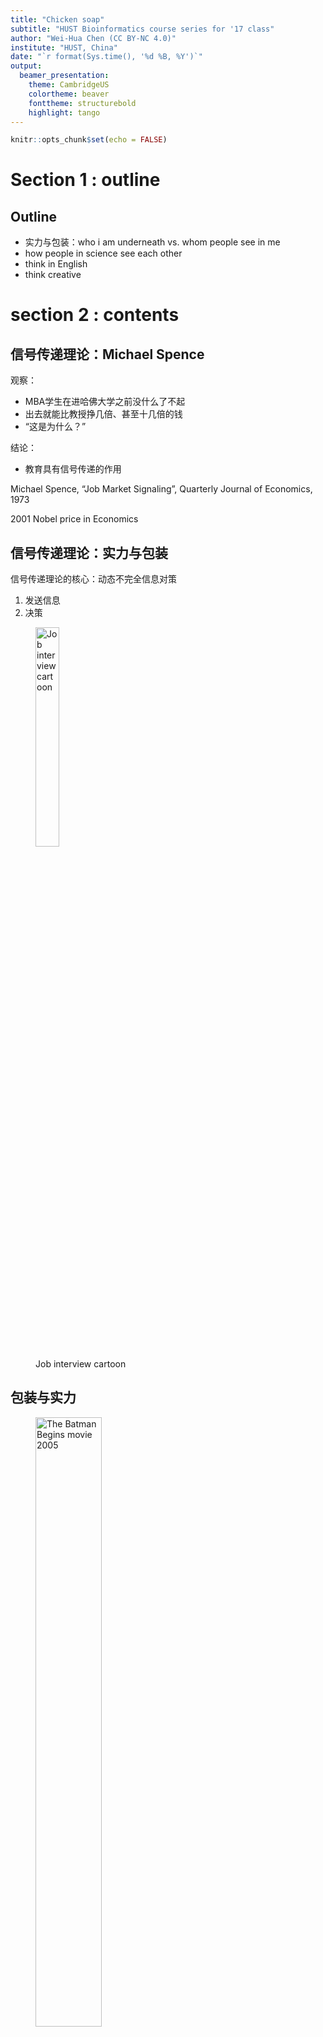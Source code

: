 ```yaml
---
title: "Chicken soap"
subtitle: "HUST Bioinformatics course series for '17 class"
author: "Wei-Hua Chen (CC BY-NC 4.0)"
institute: "HUST, China"
date: "`r format(Sys.time(), '%d %B, %Y')`"
output: 
  beamer_presentation:
    theme: CambridgeUS
    colortheme: beaver
    fonttheme: structurebold
    highlight: tango
---
```


```r
knitr::opts_chunk$set(echo = FALSE)
```

# Section 1 : outline

## Outline

- 实力与包装：who i am underneath vs. whom people see in me
- how people in science see each other
- think in English
- think creative

# section 2 : contents

## 信号传递理论：Michael Spence

观察：

- MBA学生在进哈佛大学之前没什么了不起
- 出去就能比教授挣几倍、甚至十几倍的钱
- “这是为什么？”

结论：

- 教育具有信号传递的作用

Michael Spence, "Job Market Signaling", Quarterly Journal of Economics, 1973

2001 Nobel price in Economics


## 信号传递理论：实力与包装

信号传递理论的核心：动态不完全信息对策

1. 发送信息
2. 决策

![Job interview cartoon](images/talk00/job_interview_cartoon.jpg){height=30%}

## 包装与实力

![The Batman Begins movie 2005](images/talk00/batman_quote2.png){height=50%}

## 包装的素材

### 教育经历
  - 名校 
  - 学科
  
### 科研经历
  - 项目
  - 成果
  - 奖项
  
### 个人经历
  - 干部
  - 实习（领域知名企业）
  
## how peolpe in science see each other

![The most important illustration in science](images/talk00/how_people_in_science_see_each_other.png){height=50%}

## lessions learned so far

- know your audiences (what they expect from you)
- be useful (in the long run)

## think in English

怎么练习口语和语感？

1. Find a short article that you know every word
2. Read it aloud at a quiet place so that you can hear it
3. Do this everyday for **three years**

## think creative

How?

1. Read a research paper
2. Find three limitations of the research
3. Address these issues with your own ideas
4. Do this once a week for **three years**

## try find your own truth

未经调研，不要轻易相信别人结论，特别是科普文章。

There is a reproducibility crisis in scientific community:

- 70% of researchers failed to reproduce others' experiments
- 50% failed to reproduce their own

![reproducibility crisis (Nature 2015 survey)](images/talk00/reproducibility_crisis.png){height=30%}

## Concluding remarks

- 有实力、会包装
- 不轻信
- 执着



